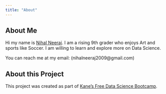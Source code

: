```yaml
---
title: "About"
---
```


## About Me

Hi my name is [Nihal Neeraj](https://github.com/Nihal200917). I am a rising 9th grader who enjoys Art and sports like Soccer. I am willing to learn and explore more on Data Science.

You can reach me at my email: (nihalneeraj2009@gmail.com)

## About this Project

This project was created as part of [Kane's Free Data Science Bootcamp](https://bootcamp.davidkane.info/schedule.html).